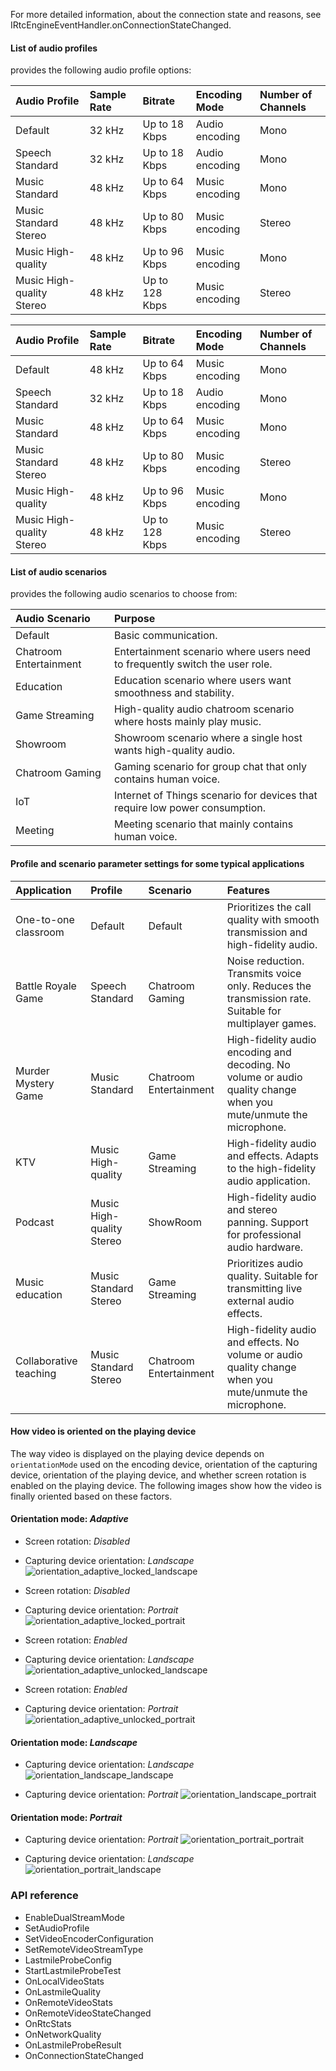<PlatformWrapper platform="unity">

For more detailed information, about the connection state and reasons, see <Link to="{{Global.API_REF_UNITY_ROOT}}/class_irtcengineeventhandler.html#callback_irtcengineeventhandler_onconnectionstatechanged">IRtcEngineEventHandler.onConnectionStateChanged</Link>.

#### List of audio profiles

<Vg k="VSDK" /> provides the following audio profile options:

<ProductWrapper product="video-calling">

|Audio Profile |Sample Rate |Bitrate |Encoding Mode |Number of Channels|
|:---|:---|:---|:---|:---|
|Default |32 kHz|Up to 18 Kbps |Audio encoding |Mono|
|Speech Standard |32 kHz|Up to 18 Kbps |Audio encoding |Mono|
|Music Standard|48 kHz|Up to 64 Kbps |Music encoding |Mono|
|Music Standard Stereo |48 kHz|Up to 80 Kbps |Music encoding |Stereo|
|Music High-quality |48 kHz|Up to 96 Kbps |Music encoding|Mono|
|Music High-quality Stereo |48 kHz|Up to 128 Kbps |Music encoding |Stereo|

</ProductWrapper>

<ProductWrapper product="interactive-live-streaming">

|Audio Profile |Sample Rate |Bitrate |Encoding Mode |Number of Channels|
|:---|:---|:---|:---|:---|
|Default |48 kHz|Up to 64 Kbps |Music encoding |Mono|
|Speech Standard |32 kHz|Up to 18 Kbps |Audio encoding |Mono|
|Music Standard|48 kHz|Up to 64 Kbps |Music encoding |Mono|
|Music Standard Stereo |48 kHz|Up to 80 Kbps |Music encoding |Stereo|
|Music High-quality |48 kHz|Up to 96 Kbps |Music encoding|Mono|
|Music High-quality Stereo |48 kHz|Up to 128 Kbps |Music encoding |Stereo|

</ProductWrapper>

#### List of audio scenarios

<Vg k="VSDK" /> provides the following audio scenarios to choose from:

|Audio Scenario |Purpose|
|:---|:---|
|Default | Basic communication.|
|Chatroom Entertainment |Entertainment scenario where users need to frequently switch the user role.|
|Education |Education scenario where users want smoothness and stability.|
|Game Streaming |High-quality audio chatroom scenario where hosts mainly play music.|
|Showroom |Showroom scenario where a single host wants high-quality audio.|
|Chatroom Gaming |Gaming scenario for group chat that only contains human voice.|
|IoT |Internet of Things scenario for devices that require low power consumption.|
|Meeting |Meeting scenario that mainly contains human voice.|

#### Profile and scenario parameter settings for some typical applications

|Application |Profile |Scenario |Features|
|:---|:---|:---|:---|
|One-to-one classroom |Default |Default | Prioritizes the call quality with smooth transmission and high-fidelity audio.|
|Battle Royale Game	|Speech Standard |Chatroom Gaming |Noise reduction. Transmits voice only. Reduces the transmission rate. Suitable for multiplayer games.|
|Murder Mystery Game |Music Standard |Chatroom Entertainment |High-fidelity audio encoding and decoding. No volume or audio quality change when you mute/unmute the microphone.|
|KTV |Music High-quality |Game Streaming |High-fidelity audio and effects. Adapts to the high-fidelity audio application.|
|Podcast |Music High-quality Stereo |ShowRoom |High-fidelity audio and stereo panning. Support for professional audio hardware.|
|Music education |Music Standard Stereo |Game Streaming |Prioritizes audio quality. Suitable for transmitting live external audio effects.|
|Collaborative teaching	|Music Standard Stereo |Chatroom Entertainment |High-fidelity audio and effects. No volume or audio quality change when you mute/unmute the microphone.|

#### How video is oriented on the playing device

The way video is displayed on the playing device depends on `orientationMode` used on the encoding device, orientation of the capturing device, orientation of the playing device, and whether screen rotation is enabled on the playing device. The following images show how the video is finally oriented based on these factors.

#### Orientation mode: _Adaptive_

* Screen rotation: _Disabled_
* Capturing device orientation: _Landscape_
    ![orientation_adaptive_locked_landscape](/images/video-sdk/orientation_adaptive_locked_landscape.png) 

* Screen rotation: _Disabled_
* Capturing device orientation: _Portrait_
    ![orientation_adaptive_locked_portrait](/images/video-sdk/orientation_adaptive_locked_portrait.png) 

* Screen rotation: _Enabled_
* Capturing device orientation: _Landscape_
    ![orientation_adaptive_unlocked_landscape](/images/video-sdk/orientation_adaptive_unlocked_landscape.png) 

* Screen rotation: _Enabled_
* Capturing device orientation: _Portrait_
    ![orientation_adaptive_unlocked_portrait](/images/video-sdk/orientation_adaptive_unlocked_portrait.png) 

#### Orientation mode: _Landscape_

* Capturing device orientation: _Landscape_
    ![orientation_landscape_landscape](/images/video-sdk/orientation_landscape_landscape.png) 

* Capturing device orientation: _Portrait_
    ![orientation_landscape_portrait](/images/video-sdk/orientation_landscape_portrait.png) 

#### Orientation mode: _Portrait_

* Capturing device orientation: _Portrait_
    ![orientation_portrait_portrait](/images/video-sdk/orientation_portrait_portrait.png) 

* Capturing device orientation: _Landscape_
    ![orientation_portrait_landscape](/images/video-sdk/orientation_portrait_landscape.png) 


### API reference

- <Link to="{{global.API_REF_UNITY_ROOT}}/class_irtcengine.html#ariaid-title30">EnableDualStreamMode</Link>

- <Link to="{{global.API_REF_UNITY_ROOT}}/class_irtcengine.html#ariaid-title118">SetAudioProfile</Link>

- <Link to="{{global.API_REF_UNITY_ROOT}}/class_irtcengine.html#api_irtcengine_setvideoencoderconfiguration">SetVideoEncoderConfiguration</Link>

- <Link to="{{global.API_REF_UNITY_ROOT}}/class_irtcengine.html#api_irtcengine_setremotevideostreamtype">SetRemoteVideoStreamType</Link>

- <Link to="{{global.API_REF_UNITY_ROOT}}/rtc_api_data_type.html#class_lastmileprobeconfig">LastmileProbeConfig</Link>

- <Link to="{{global.API_REF_UNITY_ROOT}}/class_irtcengine.html#api_irtcengine_startlastmileprobetest">StartLastmileProbeTest</Link>

- <Link to="{{global.API_REF_UNITY_ROOT}}/class_irtcengineeventhandler.html#ariaid-title44">OnLocalVideoStats</Link>

- <Link to="{{global.API_REF_UNITY_ROOT}}/class_irtcengineeventhandler.html#callback_irtcengineeventhandler_onlastmilequality">OnLastmileQuality</Link>

- <Link to="{{global.API_REF_UNITY_ROOT}}/class_irtcengineeventhandler.html#callback_irtcengineeventhandler_onremotevideostats">OnRemoteVideoStats</Link>

- <Link to="{{global.API_REF_UNITY_ROOT}}/class_irtcengineeventhandler.html#callback_irtcengineeventhandler_onremotevideostatechanged">OnRemoteVideoStateChanged</Link>

- <Link to="{{global.API_REF_UNITY_ROOT}}/class_irtcengineeventhandler.html#ariaid-title56">OnRtcStats</Link>

- <Link to="{{global.API_REF_UNITY_ROOT}}/class_irtcengineeventhandler.html#ariaid-title45">OnNetworkQuality</Link>

- <Link to="{{global.API_REF_UNITY_ROOT}}/class_irtcengineeventhandler.html#ariaid-title37">OnLastmileProbeResult</Link>

- <Link to="{{global.API_REF_UNITY_ROOT}}/class_irtcengineeventhandler.html#ariaid-title22">OnConnectionStateChanged</Link>

</PlatformWrapper>
